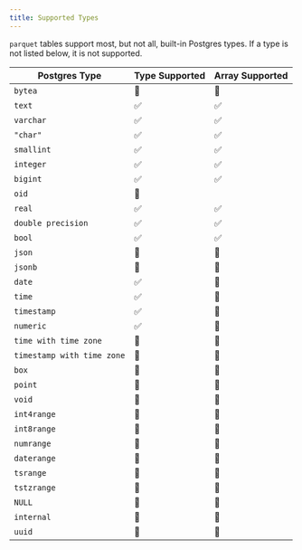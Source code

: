 ```yaml
---
title: Supported Types
---
```


`parquet` tables support most, but not all, built-in Postgres types. If a type is not listed below, it is not
supported.

| Postgres Type              | Type Supported | Array Supported |
| -------------------------- | -------------- | --------------- |
| `bytea`                    | 🚫             | 🚫              |
| `text`                     | ✅             | ✅              |
| `varchar`                  | ✅             | ✅              |
| `"char"`                   | ✅             | ✅              |
| `smallint`                 | ✅             | ✅              |
| `integer`                  | ✅             | ✅              |
| `bigint`                   | ✅             | ✅              |
| `oid`                      | 🚫             |
| `real`                     | ✅             | ✅              |
| `double precision`         | ✅             | ✅              |
| `bool`                     | ✅             | ✅              |
| `json`                     | 🚫             | 🚫              |
| `jsonb`                    | 🚫             | 🚫              |
| `date`                     | ✅             | 🚫              |
| `time`                     | ✅             | 🚫              |
| `timestamp`                | ✅             | 🚫              |
| `numeric`                  | ✅             | 🚫              |
| `time with time zone`      | 🚫             | 🚫              |
| `timestamp with time zone` | 🚫             | 🚫              |
| `box`                      | 🚫             | 🚫              |
| `point`                    | 🚫             | 🚫              |
| `void`                     | 🚫             | 🚫              |
| `int4range`                | 🚫             | 🚫              |
| `int8range`                | 🚫             | 🚫              |
| `numrange`                 | 🚫             | 🚫              |
| `daterange`                | 🚫             | 🚫              |
| `tsrange`                  | 🚫             | 🚫              |
| `tstzrange`                | 🚫             | 🚫              |
| `NULL`                     | 🚫             | 🚫              |
| `internal`                 | 🚫             | 🚫              |
| `uuid`                     | 🚫             | 🚫              |
